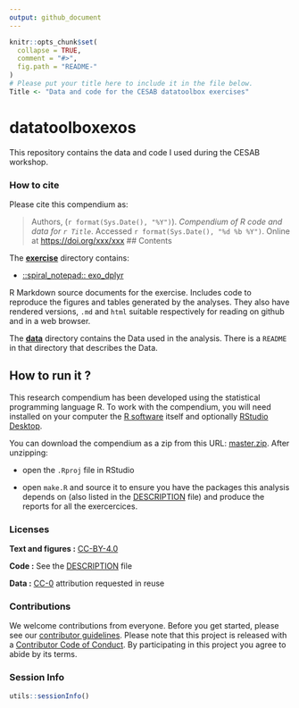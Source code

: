 ```yaml
---
output: github_document
---
```


<!-- README.md is generated from README.Rmd. Please edit that file -->

```r
knitr::opts_chunk$set(
  collapse = TRUE,
  comment = "#>",
  fig.path = "README-"
)
# Please put your title here to include it in the file below.
Title <- "Data and code for the CESAB datatoolbox exercises"
```

# datatoolboxexos


This repository contains the data and code I used during the CESAB workshop.

### How to cite

Please cite this compendium as:

> Authors, (`r format(Sys.Date(), "%Y")`). _Compendium of R code and data for `r Title`_. Accessed `r format(Sys.Date(), "%d %b %Y")`. Online at <https://doi.org/xxx/xxx>
## Contents

The [**exercise**](exercise/) directory contains:

  - [::spiral\_notepad:: exo_dplyr](/exercise/exo_dplyr.Rmd)

  
R Markdown source documents for the exercise. Includes code to reproduce the figures and tables generated by the analyses. They also have rendered versions, `.md` and `html` suitable respectively for reading on github and in a web browser.

The [**data**](data/) directory contains the Data used in the analysis. There is a `README` in that directory that describes the Data.

## How to run it ?

This research compendium has been developed using the statistical programming
language R. To work with the compendium, you will need
installed on your computer the [R software](https://cloud.r-project.org/)
itself and optionally [RStudio Desktop](https://rstudio.com/products/rstudio/download/).

You can download the compendium as a zip from this URL:
[master.zip](/archive/main.zip). After unzipping:

- open the `.Rproj` file in RStudio

- open `make.R` and source it to ensure you have the packages this analysis depends on (also listed in the [DESCRIPTION](/DESCRIPTION) file) and produce the reports for all the exercercices.

### Licenses

**Text and figures :**  [CC-BY-4.0](http://creativecommons.org/licenses/by/4.0/)

**Code :** See the [DESCRIPTION](DESCRIPTION) file

**Data :** [CC-0](http://creativecommons.org/publicdomain/zero/1.0/) attribution requested in reuse

### Contributions

We welcome contributions from everyone. Before you get started, please see our [contributor guidelines](CONTRIBUTING.md). Please note that this project is released with a [Contributor Code of Conduct](CONDUCT.md). By participating in this project you agree to abide by its terms.

### Session Info
```r
utils::sessionInfo()
```

